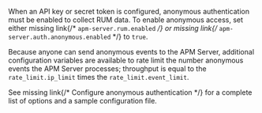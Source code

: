 

When an <DocLink id="serverlessObservabilityApmApiKeys">API key</DocLink> or <DocLink id="serverlessObservabilityApmSecretToken">secret token</DocLink> is configured,
anonymous authentication must be enabled to collect RUM data.
To enable anonymous access, set either <DocBadge><DocIcon size="s" type="unlink" title="missing link"/> missing link</DocBadge>{/*  <DocLink id="enApmGuideConfigurationRum" section="enable-rum">`apm-server.rum.enabled`</DocLink> */} or
 <DocBadge><DocIcon size="s" type="unlink" title="missing link"/> missing link</DocBadge>{/* <DocLink id="enApmGuideConfigurationAnonymous" section="anonymous-agent-access">`apm-server.auth.anonymous.enabled`</DocLink> */} to `true`.

Because anyone can send anonymous events to the APM Server,
additional configuration variables are available to rate limit the number anonymous events the APM Server processes;
throughput is equal to the `rate_limit.ip_limit` times the `rate_limit.event_limit`.

See <DocBadge><DocIcon size="s" type="unlink" title="missing link"/> missing link</DocBadge>{/*  <DocLink id="enApmGuideConfigurationAnonymous">Configure anonymous authentication</DocLink> */} for a complete list of options and a sample configuration file.